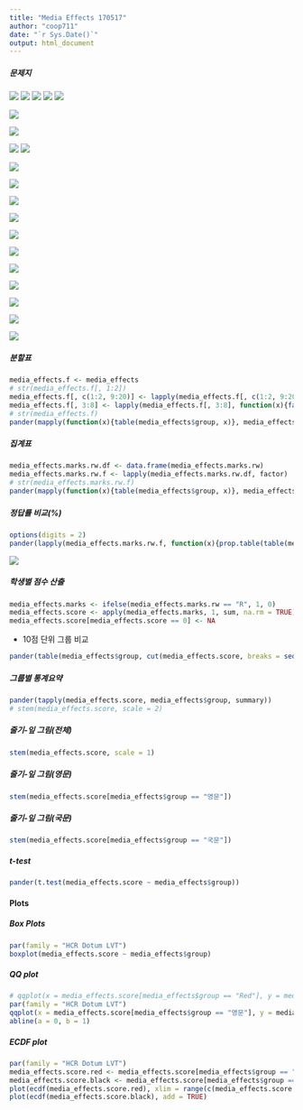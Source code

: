 ```yaml
---
title: "Media Effects 170517"
author: "coop711"
date: "`r Sys.Date()`"
output: html_document
---
```


<!--
#### Data 

#### Excel 자료 읽어들이기 

* excel 파일을 잘 읽어들이는 `xlsx` 패키지를 올려놓고, 자료구조에 맞춰 argument 설정.
    * Sheet 번호, startRow, colIndex, header 의 용도 파악. 

```r
knitr::opts_chunk$set(echo = TRUE)
library(xlsx)
library(pander)
library(knitr)
panderOptions('table.split.table', Inf)
panderOptions('table.alignment.rownames', 'left')
panderOptions('table.alignment.default', 'right')
options(width = 180)
panderOptions('digits', 3)
```

```r
media_effects <- read.xlsx("../data/quiz170517.xlsx", 1, startRow = 2, endRow  = 161, colIndex = 10:30, colClasses = c(rep("character", 21)), header = TRUE)
names(media_effects) <- c(paste("Q", 1:20, sep = ""), "group")
media_effects$group <- factor(media_effects$group, levels = c("Red", "Black"), labels = c("영문", "국문"))
str(media_effects)
```

```r
pander(media_effects)
```
-->

##### 문제지

![](../pics/Hanauer_Q1.png)
![](../pics/Hanauer_Q2.png)
![](../pics/Hanauer_Q3.png)
![](../pics/Hanauer_Q4.png)
![](../pics/Hanauer_Q5.png)

![](../pics/Hanauer_Q6.png)

![](../pics/Hanauer_Q7.png)

![](../pics/Hanauer_Q8.png)
![](../pics/Hanauer_Q9.png)

![](../pics/Hanauer_Q10.png)

![](../pics/Hanauer_Q11.png)

![](../pics/Hanauer_Q12.png)

![](../pics/Hanauer_Q13.png)

![](../pics/Hanauer_Q14.png)

![](../pics/Hanauer_Q15.png)

![](../pics/Hanauer_Q16.png)

![](../pics/Hanauer_Q17.png)

![](../pics/Hanauer_Q18.png)

![](../pics/Hanauer_Q19.png)

![](../pics/Hanauer_Q20.png)

##### 분할표

```r
media_effects.f <- media_effects
# str(media_effects.f[, 1:2])
media_effects.f[, c(1:2, 9:20)] <- lapply(media_effects.f[, c(1:2, 9:20)], function(x){factor(x, levels = c("가", "나", "다", "라"))})
media_effects.f[, 3:8] <- lapply(media_effects.f[, 3:8], function(x){factor(x, levels = c("가", "나", "다", "라", "마"))})
# str(media_effects.f)
pander(mapply(function(x){table(media_effects$group, x)}, media_effects.f[1:20]))
```

<!--
#### 점수 계산

* 정답 맞춰보기
    * 정답 읽어들이기. `what = ""`로 설정하여 `char`취급. 

```r
(ans <- scan("../data/media_effects_ans.txt", what = ""))
```

<!--* 각 학생들의 답안과 맞춰보기 위하여 정답표 작성.
    * 문항별로 정답과 비교하기 위하여 각 문항을 리스트의 원소로 분리
    * `split()` 의 기능과 한계에 유의. `factor` 성격으로부터 `1, 10, 11, ..., 2, 20, ..., 3, 4, 5, ... , 9`로 순서를 잡게 되므로 다시 한번 정리할 필요.
    
    
```r
(ans.l <- split(ans, f = paste("A", 1:20, sep = "")))
(ans.l.2 <- ans.l[paste("A", 1:20, sep = "")])

# ans.mat <- matrix(rep(ans, each = nrow(media_effects)), nrow = 70)
# head(ans.mat)
```

##### 정답과 대조하여 R(Right)/W(Wrong)으로 표시 
    
* 채점표라는 의미의 `media_effects.marks` 로 저장
    
```r
pander(media_effects.marks.rw <- mapply(function(x, y) factor(ifelse(x == y, "R", "W")), y = ans.l.2, media_effects[, -21]))
# media_effects.marks <- media_effects[, -1] == ans.mat
# str(media_effects.marks.rw)
```
-->

##### 집계표

```r
media_effects.marks.rw.df <- data.frame(media_effects.marks.rw)
media_effects.marks.rw.f <- lapply(media_effects.marks.rw.df, factor)
# str(media_effects.marks.rw.f)
pander(mapply(function(x){table(media_effects$group, x)}, media_effects.marks.rw.f, SIMPLIFY = FALSE))
```

##### 정답률 비교(%)

```r
options(digits = 2)
pander(lapply(media_effects.marks.rw.f, function(x){prop.table(table(media_effects$group, x), margin = 1)[, 1] * 100}))
```

![](../pics/Hanauer_Q17_sol.png)

##### 학생별 점수 산출

<!--+ 정답을 집계하기 위하여 "R" 갯수를 다시 산출하는 `ifelse()` 적용.
    + 4점씩 곱하면 100점 만점 기준의 점수가 됨. 
    + 조사표는 작성해서 제출했지만 빈칸이 있는 경우는 그 문항을 0점 처리, 결석의 경우는 점수가 모두 0으로 나오는 경우를  NA처리 
-->

```r
media_effects.marks <- ifelse(media_effects.marks.rw == "R", 1, 0)
media_effects.score <- apply(media_effects.marks, 1, sum, na.rm = TRUE) * 4
media_effects.score[media_effects.score == 0] <- NA
```

* 10점 단위 그룹 비교

```r
pander(table(media_effects$group, cut(media_effects.score, breaks = seq(10, 80, by = 10), include.lowest = TRUE, right = FALSE)))
```

##### 그룹별 통계요약

```r
pander(tapply(media_effects.score, media_effects$group, summary))
# stem(media_effects.score, scale = 2)
```

##### 줄기-잎 그림(전체)

```r
stem(media_effects.score, scale = 1)
```

##### 줄기-잎 그림(영문)

```r
stem(media_effects.score[media_effects$group == "영문"])
```

##### 줄기-잎 그림(국문)

```r
stem(media_effects.score[media_effects$group == "국문"])
```

##### t-test

```r
pander(t.test(media_effects.score ~ media_effects$group))
```

#### Plots

##### Box Plots

```r
par(family = "HCR Dotum LVT")
boxplot(media_effects.score ~ media_effects$group)
```

##### QQ plot

```r
# qqplot(x = media_effects.score[media_effects$group == "Red"], y = media_effects.score[media_effects$group == "Black"], xlab = "Red", ylab = "Black")
par(family = "HCR Dotum LVT")
qqplot(x = media_effects.score[media_effects$group == "영문"], y = media_effects.score[media_effects$group == "국문"], xlab = "영문", ylab = "국문", xlim = c(20, 80), ylim = c(20, 80))
abline(a = 0, b = 1)
```

##### ECDF plot

```r
par(family = "HCR Dotum LVT")
media_effects.score.red <- media_effects.score[media_effects$group == "영문" & !is.na(media_effects.score)]
media_effects.score.black <- media_effects.score[media_effects$group == "국문" & !is.na(media_effects.score)]
plot(ecdf(media_effects.score.red), xlim = range(c(media_effects.score.red, media_effects.score.black)), col = "red", main = "ECDF")
plot(ecdf(media_effects.score.black), add = TRUE)
```

<!--
##### NA의 특성 감안한 채점

* 결석한 경우와 일부 문항에 답을 내지 않은 경우를 구분하는 것이 핵심.
    + `media_effects.marks`를 그대로 이용하면 쉽게 계산되나, `is.na`학습 목적으로 `media_effects.mark.rw`에서 출발
    + 모든 문항에 NA로 답한 결석한 학생들의 인덱스를 먼저 찾아내고,

```r
apply(media_effects.marks.rw, 1, function(x) all(is.na(x)))
na.all <- which(apply(media_effects.marks.rw, 1, function(x) all(is.na(x))))
```

* 정답률 계산
    + NA를 모두 오답처리한 후, 결석한 학생들만 다시 NA로 정정.
    + TRUE의 갯수를 합하여 평균. 

```r
media_effects.marks.2 <- media_effects.marks.rw
media_effects.marks.2[is.na(media_effects.marks.2)] <- "W"
media_effects.marks.2[na.all, ] <- NA
# media_effects.marks.2 <- ifelse(media_effects.marks.2 == "R", 1, 0)
options(digits = 3)
# str(media_effects.marks.2)
media_effects.marks.2.df <- data.frame(media_effects.marks.2)
media_effects.marks.2.f <- lapply(media_effects.marks.2.df, factor)
# str(media_effects.marks.2.f)
pander(mapply(function(x){table(media_effects$group, x)}, media_effects.marks.2.f, SIMPLIFY = FALSE))
```

##### 정답률 비교

```r
options(digits = 2)
pander(lapply(media_effects.marks.2.f, function(x){prop.table(table(media_effects$group, x), margin = 1)[, 1]*100}))
```
-->

<!--#### 어려운 문제?

##### 정답률 80% 이하

```r
pander(rate.by.item[which(rate.by.item <= 80), ])
```

##### 정답률 70% 이하

```r
pander(rate.by.item[which(rate.by.item <= 70), ])
```

##### 정답률 60% 이하

```r
pander(rate.by.item[which(rate.by.item <= 60), ])
```
-->

<!--## Data 정리

```r
save.image("media_effects_201701.RData")
```
-->